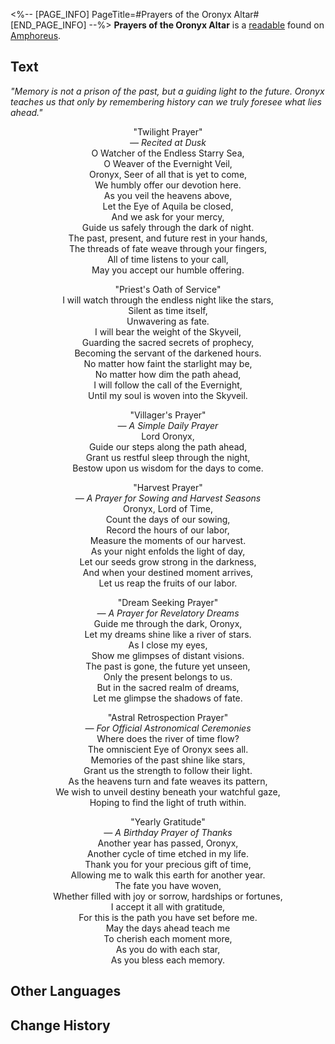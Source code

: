 <%-- [PAGE_INFO]
PageTitle=#Prayers of the Oronyx Altar#
[END_PAGE_INFO] --%>
{{Readable Infobox
|id           = 564
|partIds      = 190893
|title        = 
|image        = Item Prayers of the Oronyx Altar.png
|world        = Amphoreus
|parts        = 1
|author       = <!--to be added-->
|description  = A compact prayer book documenting the Oronyx ceremonial phrases, comprehensive enough to address all everyday village scenarios.
|part1        = Prayers of the Oronyx Altar
|source1      = {{cx|Source missing}}
|characters   = Aquila; Oronyx
|factions     = 
}}
'''Prayers of the Oronyx Altar''' is a [[readable]] found on [[Amphoreus]].
<!--
==Location==
{{Map Embed|<map name>|<marker id>}}
-->
==Text==
''"Memory is not a prison of the past, but a guiding light to the future. Oronyx teaches us that only by remembering history can we truly foresee what lies ahead."''

<div align="center">"Twilight Prayer"<br />
''&mdash; Recited at Dusk''<br />
O Watcher of the Endless Starry Sea,<br />
O Weaver of the Evernight Veil,<br />
Oronyx, Seer of all that is yet to come,<br />
We humbly offer our devotion here.<br />
As you veil the heavens above,<br />
Let the Eye of Aquila be closed,<br />
And we ask for your mercy,<br />
Guide us safely through the dark of night.<br />
The past, present, and future rest in your hands,<br />
The threads of fate weave through your fingers,<br />
All of time listens to your call,<br />
May you accept our humble offering.

"Priest's Oath of Service"<br />
I will watch through the endless night like the stars,<br />
Silent as time itself,<br />
Unwavering as fate.<br />
I will bear the weight of the Skyveil,<br />
Guarding the sacred secrets of prophecy,<br />
Becoming the servant of the darkened hours.<br />
No matter how faint the starlight may be,<br />
No matter how dim the path ahead,<br />
I will follow the call of the Evernight,<br />
Until my soul is woven into the Skyveil.

"Villager's Prayer"<br />
''&mdash; A Simple Daily Prayer''<br />
Lord Oronyx,<br />
Guide our steps along the path ahead,<br />
Grant us restful sleep through the night,<br />
Bestow upon us wisdom for the days to come.

"Harvest Prayer"<br />
''&mdash; A Prayer for Sowing and Harvest Seasons''<br />
Oronyx, Lord of Time,<br />
Count the days of our sowing,<br />
Record the hours of our labor,<br />
Measure the moments of our harvest.<br />
As your night enfolds the light of day,<br />
Let our seeds grow strong in the darkness,<br />
And when your destined moment arrives,<br />
Let us reap the fruits of our labor.

"Dream Seeking Prayer"<br />
''&mdash; A Prayer for Revelatory Dreams''<br />
Guide me through the dark, Oronyx,<br /> Let my dreams shine like a river of stars.<br />
As I close my eyes,<br />
Show me glimpses of distant visions.<br />
The past is gone, the future yet unseen,<br />
Only the present belongs to us.<br />
But in the sacred realm of dreams,<br />
Let me glimpse the shadows of fate.

"Astral Retrospection Prayer"<br />
''&mdash; For Official Astronomical Ceremonies''<br />
Where does the river of time flow?<br />
The omniscient Eye of Oronyx sees all.<br />
Memories of the past shine like stars,<br />
Grant us the strength to follow their light.<br />
As the heavens turn and fate weaves its pattern,<br />
We wish to unveil destiny beneath your watchful gaze,<br />
Hoping to find the light of truth within.

"Yearly Gratitude"<br />
''&mdash; A Birthday Prayer of Thanks''<br />
Another year has passed, Oronyx,<br />
Another cycle of time etched in my life.<br />
Thank you for your precious gift of time,<br />
Allowing me to walk this earth for another year.<br />
The fate you have woven,<br />
Whether filled with joy or sorrow, hardships or fortunes,<br />
I accept it all with gratitude,<br />
For this is the path you have set before me.<br />
May the days ahead teach me<br />
To cherish each moment more,<br />
As you do with each star,<br />
As you bless each memory.</div>

<!--
==Trivia==
* 
-->
==Other Languages==
{{Other Languages
|en   = Prayers of the Oronyx Altar
|zhs  = 欧洛尼斯祭坛祷词集
|zht  = 歐洛尼斯祭壇禱詞集
|ja   = オロニクスの祭壇祈言集
|ko   = 오로닉스의 제단 기도집
|es   = Oraciones del Altar de Oronix
|fr   = Prières de l'autel d'Oronyx
|ru   = Молитвенник для алтаря Оронис
|th   = รวมคำอธิษฐานแท่นบูชา Oronyx
|vi   = Tuyển Tập Lời Cầu Nguyện Của Tế Đàn Oronyx
|de   = Gebete an Oronyx’ Altar
|id   = Kumpulan Doa Altar Oronyx
|pt   = Preces do Altar de Oronyx
}}

==Change History==
{{Change History|3.4}}